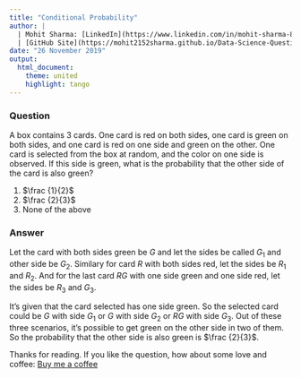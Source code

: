 ```yaml
---
title: "Conditional Probability"
author: |
  | Mohit Sharma: [LinkedIn](https://www.linkedin.com/in/mohit-sharma-82030487/), [Twitter](https://twitter.com/mohitsh48631107)
  | [GitHub Site](https://mohit2152sharma.github.io/Data-Science-Question-A-Day/), [Repository](https://github.com/mohit2152sharma/Data-Science-Question-A-Day)
date: "26 November 2019"
output: 
  html_document:
    theme: united
    highlight: tango
---
```


### Question

A box contains 3 cards. One card is red on both sides, one card is green on both sides, and one card is red on one side and green on the other. One card is selected from the box at random, and the color on one side is observed. If this side is green, what is the probability that the other side of the card is also green?

  1. $\frac {1}{2}$
  2. $\frac {2}{3}$
  3. None of the above
  

### Answer

Let the card with both sides green be $G$ and let the sides be called $G_1$ and other side be $G_2$. Similary for card $R$ with both sides red, let the sides be $R_1$ and $R_2$. And for the last card $RG$ with one side green and one side red, let the sides be $R_3$ and $G_3$.

It's given that the card selected has one side green. So the selected card could be $G$ with side $G_1$ or $G$ with side $G_2$ or $RG$ with side $G_3$. Out of these three scenarios, it's possible to get green on the other side in two of them. So the probability that the other side is also green is $\frac {2}{3}$.



Thanks for reading. If you like the question, how about some love and coffee: <a href='https://www.buymeacoffee.com/NgFs2zX'>Buy me a coffee</a>